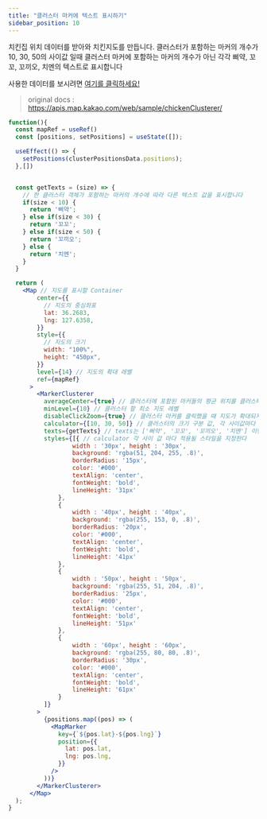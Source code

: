 ```yaml
---
title: "클러스터 마커에 텍스트 표시하기"
sidebar_position: 10
---
```


치킨집 위치 데이터를 받아와 치킨지도를 만듭니다. 클러스터가 포함하는 마커의 개수가 10, 30, 50의 사이값 일때 클러스터 마커에 포함하는 마커의 개수가 아닌 각각 삐약, 꼬꼬, 꼬끼오, 치멘의 텍스트로 표시합니다

사용한 데이터를 보시려면 [여기를 클릭하세요!](https://apis.map.kakao.com/download/web/data/chicken.json)

> original docs : https://apis.map.kakao.com/web/sample/chickenClusterer/

```jsx live
function(){
  const mapRef = useRef()
  const [positions, setPositions] = useState([]);

  useEffect(() => {
    setPositions(clusterPositionsData.positions);
  },[])


  const getTexts = (size) => {
    // 한 클러스터 객체가 포함하는 마커의 개수에 따라 다른 텍스트 값을 표시합니다
    if(size < 10) {
      return '삐약';
    } else if(size < 30) {
      return '꼬꼬';
    } else if(size < 50) {
      return '꼬끼오';
    } else {
      return '치멘';
    }
  }

  return (
    <Map // 지도를 표시할 Container
        center={{
          // 지도의 중심좌표
          lat: 36.2683,
          lng: 127.6358,
        }}
        style={{
          // 지도의 크기
          width: "100%",
          height: "450px",
        }}
        level={14} // 지도의 확대 레벨
        ref={mapRef}
      >
        <MarkerClusterer
          averageCenter={true} // 클러스터에 포함된 마커들의 평균 위치를 클러스터 마커 위치로 설정
          minLevel={10} // 클러스터 할 최소 지도 레벨
          disableClickZoom={true} // 클러스터 마커를 클릭했을 때 지도가 확대되지 않도록 설정한다
          calculator={[10, 30, 50]} // 클러스터의 크기 구분 값, 각 사이값마다 설정된 text나 style이 적용된다
          texts={getTexts} // texts는 ['삐약', '꼬꼬', '꼬끼오', '치멘'] 이렇게 배열로도 설정할 수 있다
          styles={[{ // calculator 각 사이 값 마다 적용될 스타일을 지정한다
                  width : '30px', height : '30px',
                  background: 'rgba(51, 204, 255, .8)',
                  borderRadius: '15px',
                  color: '#000',
                  textAlign: 'center',
                  fontWeight: 'bold',
                  lineHeight: '31px'
              },
              {
                  width : '40px', height : '40px',
                  background: 'rgba(255, 153, 0, .8)',
                  borderRadius: '20px',
                  color: '#000',
                  textAlign: 'center',
                  fontWeight: 'bold',
                  lineHeight: '41px'
              },
              {
                  width : '50px', height : '50px',
                  background: 'rgba(255, 51, 204, .8)',
                  borderRadius: '25px',
                  color: '#000',
                  textAlign: 'center',
                  fontWeight: 'bold',
                  lineHeight: '51px'
              },
              {
                  width : '60px', height : '60px',
                  background: 'rgba(255, 80, 80, .8)',
                  borderRadius: '30px',
                  color: '#000',
                  textAlign: 'center',
                  fontWeight: 'bold',
                  lineHeight: '61px'
              }
          ]}
        >
          {positions.map((pos) => (
            <MapMarker
              key={`${pos.lat}-${pos.lng}`}
              position={{
                lat: pos.lat,
                lng: pos.lng,
              }}
            />
          ))}
        </MarkerClusterer>
      </Map>
  );
}
```
